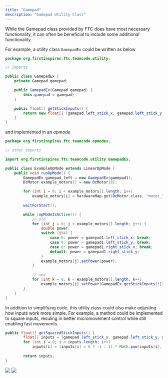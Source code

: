 ```yaml
---
title: "Gamepad"
description: "Gamepad Utility Class"
---
```


While the Gamepad class provided by FTC does have most necessary functionality, it can often be beneficial to include some additional functionality.

For example, a utility class `GamepadEx`  could be written as below

```java
package org.firstinspires.ftc.teamcode.utility;

// imports

public class GamepadEx {
	private Gamepad gamepad;

	public GamepadEx(Gamepad gamepad) {
		this.gamepad = gamepad;
	}

	public float[] getStickInputs() {
        return new float[] {gamepad.left_stick_x, gamepad.left_stick_y, gamepad.right_stick_x, gamepad.right_stick_y};
    }
} 
```

and implemented in an opmode

```java
package org.firstinspires.ftc.teamcode.opmodes;

// other imports

import org.firstinspires.ftc.teamcode.utility.GamepadEx;

public class ExampleOpMode extends LinearOpMode {
	public void runOpMode() {
		GamepadEx gamepad_left = new GamepadEx(gamepad1);
		DcMotor example_motors[] = new DcMotor[8];

		for (int i = 0; i < example_motors[].length; i++)
			example_motors[i] = hardwareMap.get(DcMotor.class, "motor_" + i);
		
		waitForStart();

		while (opModeIsActive()) {
			// old
			for (int j = 0; j < example_motors[].length; j++) {
				double power;
				switch (j%4) {
					case 0: power = gamepad1.left_stick_x; break;
					case 0: power = gamepad1.left_stick_y; break;
					case 0: power = gamepad1.right_stick_x; break;
					default: power = gamepad1.right_stick_y;
				}
				example_motors[j].setPower(power);
			}

			// new
			for (int k = 0; k < example_motors[].length; k++) 
				example_motors[j].setPower(GamepadEx.getStickInputs()[j%4]);
		}
	}
}
```

In addition to simplifying code, this utility class could also make adjusting how inputs work more simple.  For example, a method could be implemented to square inputs, resuling in better micromovement control while still enabling fast movements.

```java
public float[] getSquaredStickInputs() {
        float[] inputs = {gamepad.left_stick_x, gamepad.left_stick_y, gamepad.right_stick_x, gamepad.right_stick_y};
		for (int i = 0; i < inputs.length; i++) 
			inputs[i] = (inputs[i] < 0 ? -1 : 1) * Math.pow(inputs[i], 2);
		
		return inputs;
}
```

<img className="block h-32 dark:hidden" src="/images/light_curve.png" />
<img className="hidden h-32 dark:block" src="/images/dark_curve.png" />